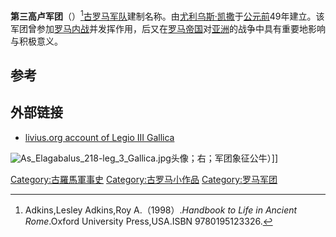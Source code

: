 {{Infobox military unit
|unit_name=第三高卢军团
|image=[[File:Roman_Empire_125_general_map-zh.png|300px]]
|caption=公元125年罗马帝国形势图
|dates= 公元前49年至4世纪
|country= [[罗马共和国|罗马共和国]]和[[罗马帝国|罗马帝国]]
|type= [[罗马军团|罗马军团]] 
|role= 
|size= 
|garrison= [[叙利亚省|叙利亚省]]等
|ceremonial_chief=
|nickname= 
|patron=
|motto=
|colors=
|march=
|mascot=[[公牛|公牛]]
|battles=[[罗马内战|罗马内战]]等
|notable_commanders=[[尤利乌斯·凯撒|尤利乌斯·凯撒]]等
|anniversaries=
}}

'''第三高卢军团'''（{{lang-en|Legio III Gallica}}）<ref>Adkins,Lesley Adkins,Roy A.（1998）.''Handbook to Life in Ancient Rome''.Oxford University Press,USA.ISBN 9780195123326.</ref>[[古罗马|古罗马]][[军队|军队]]建制名称。由[[尤利乌斯·凯撒|尤利乌斯·凯撒]]于[[公元前|公元前]]49年建立。该军团曾参加[[罗马内战|罗马内战]]并发挥作用，后又在[[罗马帝国|罗马帝国]]对[[亚洲|亚洲]]的战争中具有重要地影响与积极意义。

== 参考 ==
{{reflist}}

==外部链接==
*[http://www.livius.org/le-lh/legio/iii_gallica.html livius.org account of Legio III Gallica] {{Wayback|url=http://www.livius.org/le-lh/legio/iii_gallica.html |date=20150419002427 }}
[[Image:As_Elagabalus_218-leg_3_Gallica.jpg|thumb]]头像；右；军团象征公牛）]]

{{commonscat|Legio III Gallica}}
{{古罗马小作品}}
{{模板:罗马军团}}
[[Category:古羅馬軍事史|Category:古羅馬軍事史]]
[[Category:古罗马小作品|Category:古罗马小作品]]
[[Category:罗马军团|Category:罗马军团]]